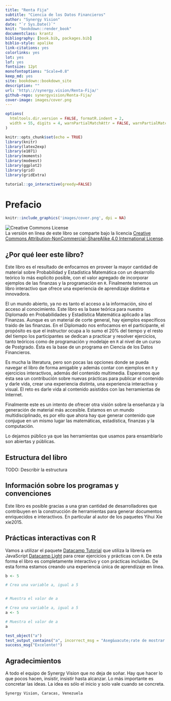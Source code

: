```yaml
--- 
title: "Renta Fija"
subtitle: "Ciencia de los Datos Financieros"
author: "Synergy Vision"
date: "`r Sys.Date()`"
knit: "bookdown::render_book"
documentclass: krantz
bibliography: [book.bib, packages.bib]
biblio-style: apalike
link-citations: yes
colorlinks: yes
lot: yes
lof: yes
fontsize: 12pt
monofontoptions: "Scale=0.8"
keep_md: yes
site: bookdown::bookdown_site
description: ""
url: 'http\://synergy.vision/Renta-Fija/'
github-repo: synergyvision/Renta-Fija/
cover-image: images/cover.png
---
```


```r
options(
  htmltools.dir.version = FALSE, formatR.indent = 2,
  width = 55, digits = 4, warnPartialMatchAttr = FALSE, warnPartialMatchDollar = FALSE
)

knitr::opts_chunk$set(echo = TRUE)
library(knitr)
library(latex2exp)
library(e1071)
library(moments)
library(modeest)
library(ggplot2)
library(grid)
library(gridExtra)
```

```r
tutorial::go_interactive(greedy=FALSE)
```

# Prefacio {-}

```r
knitr::include_graphics('images/cover.png', dpi = NA)
```


![Creative Commons License](images/by-nc-sa.png)  
La versión en línea de este libro se comparte bajo la licencia [Creative Commons Attribution-NonCommercial-ShareAlike 4.0 International License](http://creativecommons.org/licenses/by-nc-sa/4.0/).

## ¿Por qué  leer este libro? {-}

Este libro es el resultado de enfocarnos en proveer la mayor cantidad de material sobre Probabilidad y Estadística Matemática con un desarrollo teórico lo más explícito posible, con el valor agregado de incorporar ejemplos de las finanzas y la programación en `R`. Finalmente tenemos un libro interactivo que ofrece una experiencia de aprendizaje distinta e innovadora.

El un mundo abierto, ya no es tanto el acceso a la información, sino el acceso al conocimiento. Este libro es la base teórica para nuestro Diplomado en Probabilidades y Estadística Matemática aplicado a las Finanzas. Aunque es un material de corte general, hay ejemplos específicos traido de las finanzas. En el Diplomado nos enfocamos en el participante, el propósito es que el instructor ocupa a lo sumo el 20% del tiempo y el resto del tiempo los participantes se dedican a practicar y resolver ejercicios, tanto teóricos como de programación y modelaje en `R` al nivel de un curso de Postgrado. Ésta es la base de un programa en Ciencia de los Datos Financieros.

Es mucha la literatura, pero son pocas las opciones donde se pueda navegar el libro de forma amigable y además contar con ejemplos en `R` y ejercicios interactivos, además del contenido multimedia. Esperamos que ésta sea un contribución sobre nuevas prácticas para publicar el contenido y darle vida, crear una experiencia distinta, una experiencia interactiva y visual. El reto es darle vida al contenido asistidos con las herramientas de Internet.

Finalmente este es un intento de ofrecer otra visión sobre la enseñanza y la generación de material más accesible. Estamos en un mundo multidisciplinado, es por ello que ahora hay que generar contenido que conjugue en un mismo lugar las matemáticas, estadística, finanzas y la computación.

Lo dejamos público ya que las herramientas que usamos para ensamblarlo son abiertas y públicas.

## Estructura del libro {-}

TODO: Describir la estructura

## Información sobre los programas y convenciones {-}

Este libro es posible gracias a una gran cantidad de desarrolladores que contribuyen en la construcción de herramientas para generar documentos enriquecidos e interactivos. En particular al autor de los paquetes Yihui Xie xie2015.

## Prácticas interactivas con R {-}

Vamos a utilizar el paquete [Datacamp Tutorial](https://github.com/datacamp/tutorial) que utiliza la librería en JavaScript [Datacamp Light](https://github.com/datacamp/datacamp-light) para crear ejercicios y prácticas con `R`. De esta forma el libro es completamente interactivo y con prácticas incluidas. De esta forma estamos creando una experiencia única de aprendizaje en línea.

```r
b <- 5
```

```r
# Crea una variable a, igual a 5


# Muestra el valor de a


```

```r
# Crea una variable a, igual a 5
a <- 5

# Muestra el valor de a
a
```

```r
test_object("a")
test_output_contains("a", incorrect_msg = "Aseg&uacute;rate de mostrar el valor de `a`.")
success_msg("Excelente!")
```

## Agradecimientos {-}

A todo el equipo de Synergy Vision que no deja de soñar. Hay que hacer lo que pocos hacen, insistir, insistir hasta alcanzar. Lo más importante es concretar las ideas. La idea es sólo el inicio y solo vale cuando se concreta.


```block2
Synergy Vision, Caracas, Venezuela
```







